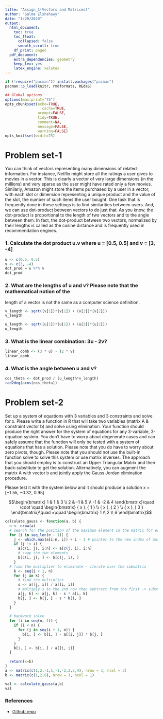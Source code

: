 ```yaml
---
title: "Assign_1(Vectors and Matrices)"
author: "Salma Elshahawy"
date: "1/29/2020"
output:
  html_document:
    toc: true
    toc_float:
      collapsed: false
      smooth_scroll: true
    df_print: paged
  pdf_document:
    extra_dependencies: geometry
    keep_tex: yes
    latex_engine: xelatex
---
```

```r
if (!require("pacman")) install.packages("pacman")
pacman::p_load(knitr, rmdformats, REdaS)
```


```r
## Global options
options(max.print="75")
opts_chunk$set(echo=TRUE,
	             cache=TRUE,
               prompt=FALSE,
               tidy=TRUE,
               comment=NA,
               message=FALSE,
               warning=FALSE)
opts_knit$set(width=75)
```

# Problem set-1

You can think of vectors representing many dimensions of related information. For instance, Netflix might store all the ratings a user gives to movies in a vector. This is clearly a vector of very large dimensions (in the millions) and very sparse as the user might have rated only a few movies. Similarly, Amazon might store the items purchased by a user in a vector, with each slot or dimension representing a unique product and the value of the slot, the number of such items the user bought. One task that is frequently done in these settings is to find similarities between users. And, we can use dot-product between vectors to do just that. As you know, the dot-product is proportional to the length of two vectors and to the angle between them. In fact, the dot-product between two vectors, normalized by their lengths is called as the cosine distance and is frequently used in recommendation engines.

### 1. Calculate the dot product u.v where u = [0.5, 0.5] and v = [3, -4]


```r
u <- c(0.5, 0.5)
v <- c(3, -4)
dot_prod = u %*% v
dot_prod
```

### 2. What are the lengths of u and v? Please note that the mathematical notion of the
length of a vector is not the same as a computer science definition.

```r
v_length <- sqrt((v[1])*(v[1]) + (v[2])*(v[2]))
v_length

u_length <- sqrt((u[1])*(u[1]) + (u[2])*(u[2]))
u_length
```

### 3. What is the linear combination: 3u - 2v?

```r
linear_comb <- (3 * u) - (2 * v)
linear_comb
```

### 4. What is the angle between u and v?

```r
cos_theta <- dot_prod / (u_length*v_length)
rad2deg(acos(cos_theta))
```


# Problem set-2

Set up a system of equations with 3 variables and 3 constraints and solve for x. Please write a function in R that will take two variables (matrix A & constraint vector b) and solve using elimination. Your function should produce the right answer for the system of equations for any 3-variable, 3-equation system. You don’t have to worry about degenerate cases and can safely assume that the function will only be tested with a system of equations that has a solution. Please note that you do have to worry about zero pivots, though. Please note that you should not use the built-in function solve to solve this system or use matrix inverses. The approach that you should employ is to construct an Upper Triangular Matrix and then back-substitute to get the solution. Alternatively, you can augment the matrix A with vector b and jointly apply the Gauss Jordan elimination procedure.

Please test it with the system below and it should produce a solution x = [−1.55, −0.32, 0.95]

$$\begin{bmatrix} 1 & 1 & 3 \\ 2 & -1 & 5 \\ -1 & -2 & 4 \end{bmatrix}\quad \cdot \quad \begin{bmatrix} { x }_{ 1 } \\ { x }_{ 2 } \\ { x }_{ 3 } \end{bmatrix}\quad =\quad \begin{bmatrix} 1 \\ 2 \\ 6 \end{bmatrix}$$


```r
calculate_gauss <- function(a, b) {
  n <- nrow(a)
  # search for the position of the maximum element in the matrix for each column diagonally.
  for (i in seq_len(n - 1)) {
    j <- which.max(a[i:n, i]) + i - 1 # pointer to the new index of max. element in a column
    if (j != i) {
      a[c(i, j), i:n] <- a[c(j, i), i:n]
      # swap the two elements
      b[c(i, j), ] <- b[c(j, i), ]
    }
  # find the multiplier to eliminate - iterate over the submatrix 
    k <- seq(i + 1, n)
    for (j in k) {
      # find the multiplier
      s <- a[[j, i]] / a[[i, i]]
      # multiply s to the 2nd row then subtract from the first -> substitute in the second 
      a[j, k] <- a[j, k] - s * a[i, k]
      b[j, ] <- b[j, ] - s * b[i, ]
    }
  }
  
  # backword solve
  for (i in seq(n, 1)) {
    if (i < n) {
      for (j in seq(i + 1, n)) {
        b[i, ] <- b[i, ] - a[[i, j]] * b[j, ]
      }
    }
    b[i, ] <- b[i, ] / a[[i, i]]
  }
  
  return(x=b)
}
a <- matrix(c(1,2,-1,1,-1,-2,3,5,4), nrow = 3, ncol = 3)
b <- matrix(c(1,2,6), nrow = 3, ncol = 1)

val <- calculate_gauss(a,b)
val

```

### References
  + [Github repo](https://github.com/salma71/MSDS_SP2020/tree/master/Spring2020/computational_mod_605/Week_1) 

